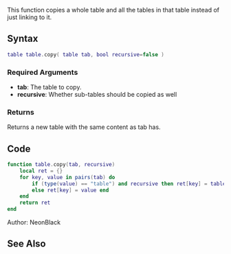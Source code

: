 {{Useful Function}}
<lowercasetitle></lowercasetitle>

This function copies a whole table and all the tables in that table instead of just linking to it.

==Syntax==
<syntaxhighlight lang="lua">table table.copy( table tab, bool recursive=false )</syntaxhighlight>

===Required Arguments===
* '''tab''': The table to copy.
* '''recursive''': Whether sub-tables should be copied as well

===Returns===
Returns a new table with the same content as tab has.

==Code==
<section name="Server- and/or clientside Script" class="both" show="true">
<syntaxhighlight lang="lua">
function table.copy(tab, recursive)
    local ret = {}
    for key, value in pairs(tab) do
        if (type(value) == "table") and recursive then ret[key] = table.copy(value)
        else ret[key] = value end
    end
    return ret
end
</syntaxhighlight>
</section>

Author: NeonBlack

==See Also==
{{Useful_Functions}}